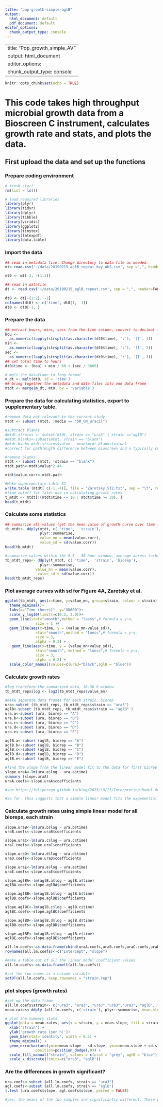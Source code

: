 ```yaml
---
title: "pop-growth-simple-aglB"
output:
  html_document: default
  pdf_document: default
editor_options: 
  chunk_output_type: console
---
```


---
title: "Pop_growth_simple_AV"
output: html_document
editor_options: 
  chunk_output_type: console
---

```r
knitr::opts_chunk$set(echo = TRUE)
```
# This code takes high throughput microbial growth data from a Bioscreen C instrument, calculates growth rate and stats, and plots the data.

## First upload the data and set up the functions

### Prepare coding environment
```r
# fresh start
rm(list = ls())

# load required libraries
library(plyr)
library(tidyr)
library(dplyr)
library(tibble)
library(viridis)
library(ggplot2)
library(tinytex)
library(latexpdf)
library(data.table)
```

### Import the data
```r
## read in metadata file. Change directory to data file as needed.
mt<-read.csv('~/data/20190215_aglB_repeat_key_AKS.csv', sep =",", header = TRUE)

mt0 <- mt[-1, -(1:2)]

## read in datafile
dt <- read.csv('~/data/20190215_aglB_repeat.csv', sep = ",", header=FALSE, fileEncoding="UTF-16LE")
        
dt0 <- dt[-(1:2), -2]
colnames(dt0) <- c('time', dt0[1, -1])
dt0 <- dt0[-1, ]
```

### Prepare the data

```r
## extract hours, mins, secs from the time column, convert to decimal format
hou <-
  as.numeric(lapply(strsplit(as.character(dt0$time), ':'), '[[', 1))
min <-
  as.numeric(lapply(strsplit(as.character(dt0$time), ':'), '[[', 2))
sec <-
  as.numeric(lapply(strsplit(as.character(dt0$time), ':'), '[[', 3))
## set total time to hours
dt0$time <- (hou) + min / 60 + (sec / 3600)
```

```r
# melt the dataframe to long format
m_dt <- melt(dt0, id = 'time')
## bring together the metadata and data files into one data frame
mtdt <- merge(m_dt, mt0, by = 'variable')

```

### Prepare the data for calculating statistics, export to supplementary table.
```r
#remove data not relevant to the current study
mtdt <- subset (mtdt, !media == "5M_CM_uracil")

#subtract blanks
#mtdt.strains <- subset(mtdt, strain == "ura3" | strain =="aglB") 
#mtdt.blanks<-subset(mtdt, strain == "blank")
#mtdt.bsub<-mtdt.strains$value - mean(mtdt.blanks$value)
#correct for pathlength difference between bioscreen and a typically cuvette-based spec

#remove blanks
mtdt <- subset (mtdt, !strain == "blank")
mtdt.path<-mtdt$value*2.44

mtdt$value.corr<-mtdt.path

#Make supplementary table S2
write.table (mtdt[ c(-1,-4)], file = "Zaretsky.ST2.txt", sep = "\t", row.names = FALSE, col.names = c("time (hrs)", "OD600", "strain", "medium", "biorep", "techrep", "OD600.corrected"))
#time cutoff for later use in calculating growth rates
t_mtdt <- mtdt[!(mtdt$time <= 10 | mtdt$time >= 30), ]
head(t_mtdt)
```


### Calculate some statistics
```r

## summarize all values (get the mean value of growth curve over time for each strain across bioreps, media)
tb_mtdt<- ddply(mtdt, c( 'time',  'strain'),
                plyr::summarise,
                value_mn = mean(value.corr),
                value_sd = sd(value.corr))
head(tb_mtdt)

#summarize values within the 0.5 - 30 hour window, average across techreps but not bioreps
tb_mtdt_reps<- ddply(t_mtdt, c( 'time',  'strain', 'biorep'),
                plyr::summarise,
              value_mn = mean(value.corr),
               value_sd = sd(value.corr))
head(tb_mtdt_reps)
```

### Plot average curves with sd for Figure 4A, Zaretsky et al.
```r
ggplot(tb_mtdt, aes(x=time, y=value_mn, group=strain, colour = strain))+
  theme_minimal()+
  labs(x="Time (hours)", y="OD600")+
  scale_y_log10(limits=c(0.2, 3.0))+
  geom_line(stat="smooth",method = "loess",# formula = y~x,
              size = 1 )+
  geom_line(aes(x=time, y = (value_mn-value_sd)),
              stat="smooth",method = "loess",# formula = y~x,
              size = 3,
              alpha = 0.2) +
   geom_line(aes(x=time, y = (value_mn+value_sd)),
              stat="smooth", method = "loess",# formula = y~x,
              size = 3,
              alpha = 0.2) +
  scale_color_manual(values=c(ura3="black",aglB = "blue"))
```

### Calculate growth rates
```r

#log transform the summarized data, 10-30 h window
tb_mtdt_reps$log <- log2(tb_mtdt_reps$value_mn)

#make separate data frames for each strain, biorep
ura<-subset (tb_mtdt_reps, tb_mtdt_reps$strain == "ura3")
aglB<-subset (tb_mtdt_reps, tb_mtdt_reps$strain == "aglB" )
ura.a<-subset (ura, biorep == "A")
ura.b<-subset (ura, biorep == "B")
ura.c<-subset (ura, biorep == "C")
ura.d<-subset (ura, biorep == "D")
ura.e<-subset (ura, biorep == "E")

aglB.a<-subset (aglB, biorep == "A")
aglB.b<-subset (aglB, biorep == "B")
aglB.c<-subset (aglB, biorep == "C")
aglB.d<-subset (aglB, biorep == "D")
aglB.e<-subset (aglB, biorep == "E")

#find the slope from the linear model fit to the data for first biorep of ura3 as a test
slope.uraA<-lm(ura.a$log ~ ura.a$time)
summary (slope.uraA)
uraA.coefs<-slope.uraA$coefficients

#see https://feliperego.github.io/blog/2015/10/23/Interpreting-Model-Output-In-R for interpretation of lm summary

#So far, this suggests that a simple linear model fits the exponential phase well: growth rate of 0.08 / h is ~11.8 hr doubling time. Also R2 is 0.99. 
```

### Calculate growth rates using simple linear model for all bioreps, each strain
```r
slope.uraB<-lm(ura.b$log ~ ura.b$time)
uraB.coefs<-slope.uraB$coefficients

slope.uraC<-lm(ura.c$log ~ ura.c$time)
uraC.coefs<-slope.uraC$coefficients

slope.uraD<-lm(ura.d$log ~ ura.d$time)
uraD.coefs<-slope.uraD$coefficients

slope.uraE<-lm(ura.e$log ~ ura.e$time)
uraE.coefs<-slope.uraE$coefficients

slope.aglBA<-lm(aglB.a$log ~ aglB.a$time)
aglBA.coefs<-slope.aglBA$coefficients

slope.aglBB<-lm(aglB.b$log ~ aglB.b$time)
aglBB.coefs<-slope.aglBB$coefficients

slope.aglBC<-lm(aglB.c$log ~ aglB.c$time)
aglBC.coefs<-slope.aglBC$coefficients

slope.aglBD<-lm(aglB.d$log ~ aglB.d$time)
aglBD.coefs<-slope.aglBD$coefficients

slope.aglBE<-lm(aglB.e$log ~ aglB.e$time)
aglBE.coefs<-slope.aglBE$coefficients

all.lm.coefs<-as.data.frame(cbind(uraA.coefs,uraB.coefs,uraC.coefs,uraD.coefs,uraE.coefs,aglBA.coefs,aglBB.coefs,aglBC.coefs, aglBD.coefs, aglBE.coefs))
rownames(all.lm.coefs)<-c("Intercept", "slope")

#make a table out of all the linear model coefficient values
all.lm.coefs<-as.data.frame(t(all.lm.coefs))

#set the row names as a column variable
setDT(all.lm.coefs, keep.rownames = "strain.rep")

```

### plot slopes (growth rates)
```r
#set up the data frame
all.lm.coefs$strain<- c("ura3", "ura3", "ura3","ura3","ura3", "aglB", "aglB","aglB","aglB","aglB")
mean.rates<-ddply (all.lm.coefs, c('strain'), plyr::summarise, mean.slope = mean(slope), sd.slope = sd(slope) )

# plot the summary stats
ggplot(data = mean.rates, aes(x = strain, y = mean.slope, fill = strain) ) +
  xlab('strain') + 
  ylab('growth rate (per h)')+
  geom_bar(stat='identity', width = 0.5) +
  theme_minimal() +
  geom_errorbar(aes(ymin=mean.slope - sd.slope, ymax=mean.slope + sd.slope), width=0.1,
              position=position_dodge(.9)) +
  scale_fill_manual("strain", values = c(ura3 = "grey", aglB = "blue")) + 
  scale_x_discrete(limits=c("ura3", "aglB"))
```

### Are the differences in growth significant?
```r
ura.coefs<-subset (all.lm.coefs, strain == "ura3")
agl.coefs<-subset (all.lm.coefs, strain == "aglB")
t.test (ura.coefs$slope, agl.coefs$slope, paired = FALSE)

#yes, the means of the two samples are significantly different. These p-values are reported in the manuscript text.
```
